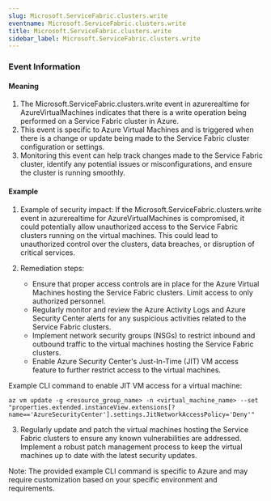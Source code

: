 ```yaml
--- 
slug: Microsoft.ServiceFabric.clusters.write
eventname: Microsoft.ServiceFabric.clusters.write
title: Microsoft.ServiceFabric.clusters.write
sidebar_label: Microsoft.ServiceFabric.clusters.write
---
```

                       
### Event Information

#### Meaning

1. The Microsoft.ServiceFabric.clusters.write event in azurerealtime for AzureVirtualMachines indicates that there is a write operation being performed on a Service Fabric cluster in Azure.
2. This event is specific to Azure Virtual Machines and is triggered when there is a change or update being made to the Service Fabric cluster configuration or settings.
3. Monitoring this event can help track changes made to the Service Fabric cluster, identify any potential issues or misconfigurations, and ensure the cluster is running smoothly.

#### Example

1. Example of security impact: If the Microsoft.ServiceFabric.clusters.write event in azurerealtime for AzureVirtualMachines is compromised, it could potentially allow unauthorized access to the Service Fabric clusters running on the virtual machines. This could lead to unauthorized control over the clusters, data breaches, or disruption of critical services.

2. Remediation steps:
   - Ensure that proper access controls are in place for the Azure Virtual Machines hosting the Service Fabric clusters. Limit access to only authorized personnel.
   - Regularly monitor and review the Azure Activity Logs and Azure Security Center alerts for any suspicious activities related to the Service Fabric clusters.
   - Implement network security groups (NSGs) to restrict inbound and outbound traffic to the virtual machines hosting the Service Fabric clusters.
   - Enable Azure Security Center's Just-In-Time (JIT) VM access feature to further restrict access to the virtual machines.

Example CLI command to enable JIT VM access for a virtual machine:
```
az vm update -g <resource_group_name> -n <virtual_machine_name> --set "properties.extended.instanceView.extensions[?name=='AzureSecurityCenter'].settings.JitNetworkAccessPolicy='Deny'"
```

3. Regularly update and patch the virtual machines hosting the Service Fabric clusters to ensure any known vulnerabilities are addressed. Implement a robust patch management process to keep the virtual machines up to date with the latest security updates.

Note: The provided example CLI command is specific to Azure and may require customization based on your specific environment and requirements.


 